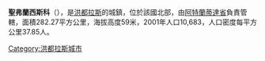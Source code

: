 '''聖弗蘭西斯科'''（{{lang-es|San Francisco}}），是[[洪都拉斯|洪都拉斯]]的城鎮，位於該國北部，由[[阿特蘭蒂達省|阿特蘭蒂達省]]負責管轄，面積282.27平方公里，海拔高度59米，2001年人口10,683，人口密度每平方公里37.85人。

{{coord|15|40|0|N|87|2|0|W|type:adm2nd_region:HN_source:nlwiki|display=title}}

{{Honduras-geo-stub}}
[[Category:洪都拉斯城市|Category:洪都拉斯城市]]